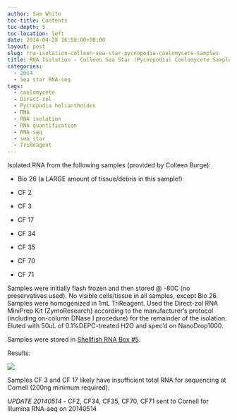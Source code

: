 ```yaml
---
author: Sam White
toc-title: Contents
toc-depth: 5
toc-location: left
date: 2014-04-28 16:50:00+00:00
layout: post
slug: rna-isolation-colleen-sea-star-pycnopodia-coelomycete-samples
title: RNA Isolation - Colleen Sea Star (Pycnopodia) Coelomycete Samples
categories:
  - 2014
  - Sea star RNA-seq
tags:
  - coelomycete
  - Direct-zol
  - Pycnopodia helianthoides
  - RNA
  - RNA isolation
  - RNA quantification
  - RNA-seq
  - sea star
  - TriReagent
---
```


Isolated RNA from the following samples (provided by Colleen Burge):




    
  * Bio 26 (a LARGE amount of tissue/debris in this sample!)

    
  * CF 2

    
  * CF 3

    
  * CF 17

    
  * CF 34

    
  * CF 35

    
  * CF 70

    
  * CF 71



Samples were initially flash frozen and then stored @ -80C (no preservatives used). No visible cells/tissue in all samples, except Bio 26. Samples were homogenized in 1mL TriReagent. Used the Direct-zol RNA MiniPrep Kit (ZymoResearch) according to the manufacturer's protocol (including on-column DNase I procedure) for the remainder of the isolation. Eluted with 50uL of 0.1%DEPC-treated H2O and spec'd on NanoDrop1000.

Samples were stored in [Shellfish RNA Box #5](https://docs.google.com/spreadsheet/ccc?key=0AmS_90rPaQMzcHdyU1d0MDVMLWpaTWdadnJSd0M4UUE&usp=sharing).

Results:

![](https://eagle.fish.washington.edu/Arabidopsis/20140428%20-%20RNA%20sea%20star%20DNased%20ODs-01.JPG)

Samples CF 3 and CF 17 likely have insufficient total RNA for sequencing at Cornell (200ng minimum required).

_UPDATE 20140514_ - CF2, CF34, CF35, CF70, CF71 sent to Cornell for Illumina RNA-seq on 20140514

